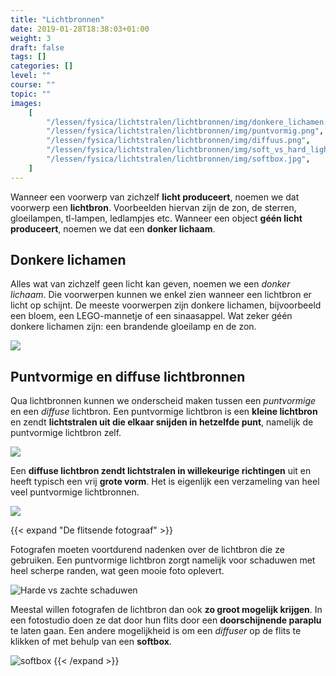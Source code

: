 ```yaml
---
title: "Lichtbronnen"
date: 2019-01-28T18:38:03+01:00
weight: 3
draft: false
tags: []
categories: []
level: ""
course: ""
topic: ""
images:
    [
        "/lessen/fysica/lichtstralen/lichtbronnen/img/donkere_lichamen.png",
        "/lessen/fysica/lichtstralen/lichtbronnen/img/puntvormig.png",
        "/lessen/fysica/lichtstralen/lichtbronnen/img/diffuus.png",
        "/lessen/fysica/lichtstralen/lichtbronnen/img/soft_vs_hard_light.png",
        "/lessen/fysica/lichtstralen/lichtbronnen/img/softbox.jpg",
    ]
---
```


Wanneer een voorwerp van zichzelf **licht produceert**, noemen we dat voorwerp
een **lichtbron**. Voorbeelden hiervan zijn de zon, de sterren, gloeilampen,
tl-lampen, ledlampjes etc. Wanneer een object **géén licht produceert**, noemen
we dat een **donker lichaam**.

## Donkere lichamen

Alles wat van zichzelf geen licht kan geven, noemen we een _donker lichaam_.
Die voorwerpen kunnen we enkel zien wanneer een lichtbron er licht op schijnt.
De meeste voorwerpen zijn donkere lichamen, bijvoorbeeld een bloem, een
LEGO-mannetje of een sinaasappel. Wat zeker géén donkere lichamen zijn: een
brandende gloeilamp en de zon.

![](img/donkere_lichamen.png)

## Puntvormige en diffuse lichtbronnen

Qua lichtbronnen kunnen we onderscheid maken tussen een _puntvormige_ en een
_diffuse_ lichtbron. Een puntvormige lichtbron is een **kleine lichtbron** en
zendt **lichtstralen uit die elkaar snijden in hetzelfde punt**, namelijk de
puntvormige lichtbron zelf.

![](img/puntvormig.png)

Een **diffuse lichtbron zendt lichtstralen in willekeurige richtingen** uit en
heeft typisch een vrij **grote vorm**. Het is
eigenlijk een verzameling van heel veel puntvormige lichtbronnen.

![](img/diffuus.png)

{{< expand "De flitsende fotograaf" >}}

Fotografen moeten voortdurend nadenken over de lichtbron die ze gebruiken. Een
puntvormige lichtbron <Mute text="(zoals de flitser op een fototoestel)" /> zorgt
namelijk voor schaduwen met heel scherpe randen, wat geen mooie foto oplevert.

![Harde vs zachte schaduwen](img/soft_vs_hard_light.png "Harde schaduwen (links) en zachte schaduwen (rechts).")

Meestal willen fotografen de lichtbron dan ook **zo groot mogelijk krijgen**.
In een fotostudio doen ze dat door hun flits door een **doorschijnende
paraplu** te laten gaan. Een andere mogelijkheid is om een _diffuser_ op de
flits te klikken of met behulp van een **softbox**.

![softbox](img/softbox.jpg "Een softbox.")
{{< /expand >}}
